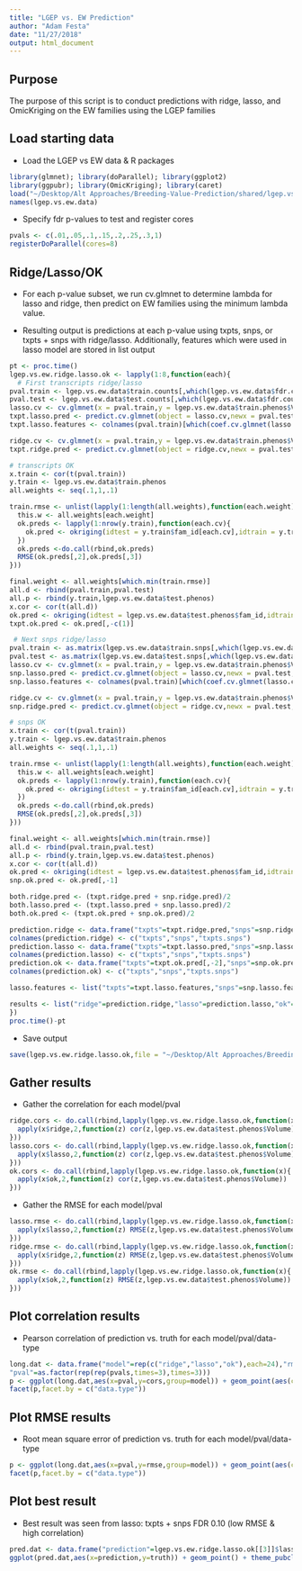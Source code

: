 ```yaml
---
title: "LGEP vs. EW Prediction"
author: "Adam Festa"
date: "11/27/2018"
output: html_document
---
```


## Purpose

The purpose of this script is to conduct predictions with ridge, lasso, and OmicKriging on the EW families using the LGEP families

## Load starting data

* Load the LGEP vs EW data & R packages

```r
library(glmnet); library(doParallel); library(ggplot2)
library(ggpubr); library(OmicKriging); library(caret)
load("~/Desktop/Alt Approaches/Breeding-Value-Prediction/shared/lgep.vs.ew.data.RData")
names(lgep.vs.ew.data)
```

* Specify fdr p-values to test and register cores

```r
pvals <- c(.01,.05,.1,.15,.2,.25,.3,1)
registerDoParallel(cores=8)
```

## Ridge/Lasso/OK

* For each p-value subset, we run cv.glmnet to determine lambda for lasso and ridge, then predict on EW families using the minimum lambda value.

* Resulting output is predictions at each p-value using txpts, snps, or txpts + snps with ridge/lasso.  Additionally, features which were used in lasso model are stored in list output

```r
pt <- proc.time()
lgep.vs.ew.ridge.lasso.ok <- lapply(1:8,function(each){
  # First transcripts ridge/lasso
pval.train <- lgep.vs.ew.data$train.counts[,which(lgep.vs.ew.data$fdr.counts < pvals[each])]
pval.test <- lgep.vs.ew.data$test.counts[,which(lgep.vs.ew.data$fdr.counts < pvals[each])]
lasso.cv <- cv.glmnet(x = pval.train,y = lgep.vs.ew.data$train.phenos$Volume,parallel = T,alpha=1,nfolds = 45,grouped = F,standardize=F)
txpt.lasso.pred <- predict.cv.glmnet(object = lasso.cv,newx = pval.test,s = lasso.cv$lambda.min)
txpt.lasso.features <- colnames(pval.train)[which(coef.cv.glmnet(lasso.cv,s = lasso.cv$lambda.min) != 0)]

ridge.cv <- cv.glmnet(x = pval.train,y = lgep.vs.ew.data$train.phenos$Volume,parallel = T,alpha=0,nfolds = 45,grouped = F,standardize=F)
txpt.ridge.pred <- predict.cv.glmnet(object = ridge.cv,newx = pval.test,s = lasso.cv$lambda.min)

# transcripts OK
x.train <- cor(t(pval.train))
y.train <- lgep.vs.ew.data$train.phenos
all.weights <- seq(.1,1,.1)

train.rmse <- unlist(lapply(1:length(all.weights),function(each.weight){
  this.w <- all.weights[each.weight]
  ok.preds <- lapply(1:nrow(y.train),function(each.cv){
    ok.pred <- okriging(idtest = y.train$fam_id[each.cv],idtrain = y.train$fam_id[-each.cv],corlist = list(x.train),H2vec = c(this.w),pheno = y.train,phenoname = "Volume")
  })
  ok.preds <-do.call(rbind,ok.preds)
  RMSE(ok.preds[,2],ok.preds[,3])
}))

final.weight <- all.weights[which.min(train.rmse)]
all.d <- rbind(pval.train,pval.test)
all.p <- rbind(y.train,lgep.vs.ew.data$test.phenos)
x.cor <- cor(t(all.d))
ok.pred <- okriging(idtest = lgep.vs.ew.data$test.phenos$fam_id,idtrain = lgep.vs.ew.data$train.phenos$fam_id,corlist = list(x.cor),H2vec = c(final.weight),pheno = all.p ,phenoname = "Volume")
txpt.ok.pred <- ok.pred[,-c(1)]

 # Next snps ridge/lasso
pval.train <- as.matrix(lgep.vs.ew.data$train.snps[,which(lgep.vs.ew.data$fdr.snps < pvals[each])])
pval.test <- as.matrix(lgep.vs.ew.data$test.snps[,which(lgep.vs.ew.data$fdr.snps < pvals[each])])
lasso.cv <- cv.glmnet(x = pval.train,y = lgep.vs.ew.data$train.phenos$Volume,parallel = T,alpha=1,nfolds = 45,grouped = F,standardize=F)
snp.lasso.pred <- predict.cv.glmnet(object = lasso.cv,newx = pval.test,s = lasso.cv$lambda.min)
snp.lasso.features <- colnames(pval.train)[which(coef.cv.glmnet(lasso.cv,s = lasso.cv$lambda.min) != 0)]

ridge.cv <- cv.glmnet(x = pval.train,y = lgep.vs.ew.data$train.phenos$Volume,parallel = T,alpha=0,nfolds = 45,grouped = F,standardize=F)
snp.ridge.pred <- predict.cv.glmnet(object = ridge.cv,newx = pval.test,s = lasso.cv$lambda.min)

# snps OK
x.train <- cor(t(pval.train))
y.train <- lgep.vs.ew.data$train.phenos
all.weights <- seq(.1,1,.1)

train.rmse <- unlist(lapply(1:length(all.weights),function(each.weight){
  this.w <- all.weights[each.weight]
  ok.preds <- lapply(1:nrow(y.train),function(each.cv){
    ok.pred <- okriging(idtest = y.train$fam_id[each.cv],idtrain = y.train$fam_id[-each.cv],corlist = list(x.train),H2vec = c(this.w),pheno = y.train,phenoname = "Volume")
  })
  ok.preds <-do.call(rbind,ok.preds)
  RMSE(ok.preds[,2],ok.preds[,3])
}))

final.weight <- all.weights[which.min(train.rmse)]
all.d <- rbind(pval.train,pval.test)
all.p <- rbind(y.train,lgep.vs.ew.data$test.phenos)
x.cor <- cor(t(all.d))
ok.pred <- okriging(idtest = lgep.vs.ew.data$test.phenos$fam_id,idtrain = lgep.vs.ew.data$train.phenos$fam_id,corlist = list(x.cor),H2vec = c(final.weight),pheno = all.p ,phenoname = "Volume")
snp.ok.pred <- ok.pred[,-1]

both.ridge.pred <- (txpt.ridge.pred + snp.ridge.pred)/2
both.lasso.pred <- (txpt.lasso.pred + snp.lasso.pred)/2
both.ok.pred <- (txpt.ok.pred + snp.ok.pred)/2

prediction.ridge <- data.frame("txpts"=txpt.ridge.pred,"snps"=snp.ridge.pred,"txpts.snps"=both.ridge.pred)
colnames(prediction.ridge) <- c("txpts","snps","txpts.snps")
prediction.lasso <- data.frame("txpts"=txpt.lasso.pred,"snps"=snp.lasso.pred,"txpts.snps"=both.lasso.pred)
colnames(prediction.lasso) <- c("txpts","snps","txpts.snps")
prediction.ok <- data.frame("txpts"=txpt.ok.pred[,-2],"snps"=snp.ok.pred[,-2],"txpts.snps"=both.ok.pred[,-2])
colnames(prediction.ok) <- c("txpts","snps","txpts.snps")

lasso.features <- list("txpts"=txpt.lasso.features,"snps"=snp.lasso.features)

results <- list("ridge"=prediction.ridge,"lasso"=prediction.lasso,"ok"=prediction.ok,"lasso.feats"=lasso.features)
})
proc.time()-pt
```

* Save output

```r
save(lgep.vs.ew.ridge.lasso.ok,file = "~/Desktop/Alt Approaches/Breeding-Value-Prediction/shared/lgep.vs.ew.ridge.lasso.ok.RData",compress=T)
```


## Gather results

* Gather the correlation for each model/pval

```r
ridge.cors <- do.call(rbind,lapply(lgep.vs.ew.ridge.lasso.ok,function(x){
  apply(x$ridge,2,function(z) cor(z,lgep.vs.ew.data$test.phenos$Volume))
}))
lasso.cors <- do.call(rbind,lapply(lgep.vs.ew.ridge.lasso.ok,function(x){
  apply(x$lasso,2,function(z) cor(z,lgep.vs.ew.data$test.phenos$Volume))
}))
ok.cors <- do.call(rbind,lapply(lgep.vs.ew.ridge.lasso.ok,function(x){
  apply(x$ok,2,function(z) cor(z,lgep.vs.ew.data$test.phenos$Volume))
}))
```

* Gather the RMSE for each model/pval
```r
lasso.rmse <- do.call(rbind,lapply(lgep.vs.ew.ridge.lasso.ok,function(x){
  apply(x$lasso,2,function(z) RMSE(z,lgep.vs.ew.data$test.phenos$Volume))
}))
ridge.rmse <- do.call(rbind,lapply(lgep.vs.ew.ridge.lasso.ok,function(x){
  apply(x$ridge,2,function(z) RMSE(z,lgep.vs.ew.data$test.phenos$Volume))
}))
ok.rmse <- do.call(rbind,lapply(lgep.vs.ew.ridge.lasso.ok,function(x){
  apply(x$ok,2,function(z) RMSE(z,lgep.vs.ew.data$test.phenos$Volume))
}))
```


## Plot correlation results

* Pearson correlation of prediction vs. truth for each model/pval/data-type

```r
long.dat <- data.frame("model"=rep(c("ridge","lasso","ok"),each=24),"rmse"=c(ridge.rmse,lasso.rmse,ok.rmse), "cors"=c(ridge.cors,lasso.cors,ok.cors),"data.type"=rep(rep(c("txpts","snps","txpts.snps"),each=8),3),
"pval"=as.factor(rep(rep(pvals,times=3),times=3)))
p <- ggplot(long.dat,aes(x=pval,y=cors,group=model)) + geom_point(aes(color=model)) + theme_pubclean() + xlab("FDR p-val threshold") + ylab("Pearson Correlation")
facet(p,facet.by = c("data.type"))
```

## Plot RMSE results

* Root mean square error of prediction vs. truth for each model/pval/data-type

```r
p <- ggplot(long.dat,aes(x=pval,y=rmse,group=model)) + geom_point(aes(color=model)) + theme_pubclean() + xlab("FDR p-val threshold") + ylab("RMSE")
facet(p,facet.by = c("data.type"))
```

## Plot best result

* Best result was seen from lasso: txpts + snps FDR 0.10 (low RMSE & high correlation)

```r
pred.dat <- data.frame("prediction"=lgep.vs.ew.ridge.lasso.ok[[3]]$lasso$txpts.snps,"truth"=lgep.vs.ew.data$test.phenos$Volume)
ggplot(pred.dat,aes(x=prediction,y=truth)) + geom_point() + theme_pubclean() + geom_smooth(method = "lm") + theme_pubclean() + stat_cor() + ylab("True BV") + xlab("Predicted BV")
```

